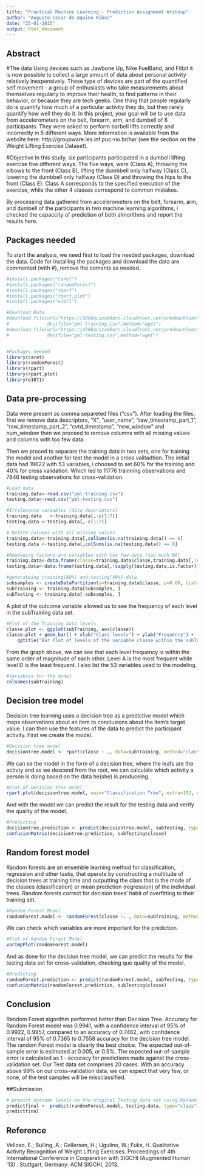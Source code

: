 ```yaml
---
title: "Practical Machine Learning - Prediction Assignment Writeup"
author: "Augusto Cesar de Aquino Ribas"
date: "25-01-2015"
output: html_document
---
```


## Abstract

#The data
Using devices such as Jawbone Up, Nike FuelBand, and Fitbit it is now possible to collect a large amount of data about personal activity relatively inexpensively. These type of devices are part of the quantified self movement - a group of enthusiasts who take measurements about themselves regularly to improve their health, to find patterns in their behavior, or because they are tech geeks. One thing that people regularly do is quantify how much of a particular activity they do, but they rarely quantify how well they do it. In this project, your goal will be to use data from accelerometers on the belt, forearm, arm, and dumbell of 6 participants. They were asked to perform barbell lifts correctly and incorrectly in 5 different ways. More information is available from the website here: http://groupware.les.inf.puc-rio.br/har (see the section on the Weight Lifting Exercise Dataset).

#Objective
In this study, six participants participated in a dumbell lifting exercise five different ways. The five ways, were (Class A), throwing the elbows to the front (Class B), lifting the dumbbell only halfway (Class C), lowering the dumbbell only halfway (Class D) and throwing the hips to the front (Class E). Class A corresponds to the specified execution of the exercise, while the other 4 classes correspond to common mistakes.

By processing data gathered from accelerometers on the belt, forearm, arm, and dumbell of the participants in two machine learning algorithms, i checked the capaccity of prediction of both almorithms and report the results here.

## Packages needed
To start the analysis, we need first to load the needed packages, download the data. Code for installing the packages  and download the data are commented (with #), remove the coments as needed.
```r
#install.packages("caret")
#install.packages("randomForest")
#install.packages("rpart")
#install.packages("rpart.plot")
#install.packages("e1071")

#Download Data
#download.file(url="https://d396qusza40orc.cloudfront.net/predmachlearn/pml-training.csv",
#              destfile="pml-training.csv",method="wget")
#download.file(url="https://d396qusza40orc.cloudfront.net/predmachlearn/pml-testing.csv",
#              destfile="pml-testing.csv",method="wget")


#Packages needed
library(caret)
library(randomForest)
library(rpart)
library(rpart.plot)
library(e1071)
```


## Data pre-processing
Data were present as comma separeted files ("csv"). After loading the files, first we remove data descriptors, "X", "user_name", "raw_timestamp_part_1", "raw_timestamp_part_2", "cvtd_timestamp", "new_window" and  num_window then we proceed to remove columns with all missing values and columns with too few data.

Then we proced to separare the training data in two sets, one for training the model and another for test the model in a cross valitadtion.
The initial data had 19622 with 53 variables, i choosed to set 60% for the training and 40% for cross validation. Which led to 11776 trainning observations and 7846 testing observations for cross-validation.


```r
#Load data
training.data<-read.csv("pml-training.csv")
testing.data<-read.csv("pml-testing.csv")

#Irrelevante variables (data descriptors)
training.data   <-training.data[,-c(1:7)]
testing.data <-testing.data[,-c(1:7)]

# Delete columns with all missing values
training.data<-training.data[,colSums(is.na(training.data)) == 0]
testing.data <-testing.data[,colSums(is.na(testing.data)) == 0]

#Removeing factors and variables with too few data (too much NA)
training.data<-data.frame(classe=training.data$classe,training.data[,!sapply(training.data,is.factor)])
testing.data<-data.frame(testing.data[,!sapply(testing.data,is.factor)])

#generateing training(60%) and testing(40%) data
subsamples <- createDataPartition(y=training.data$classe, p=0.60, list=FALSE)
subTraining <- training.data[subsamples, ] 
subTesting <- training.data[-subsamples, ]
```

A plot of the outcome variable allowed us to see the frequency of each level in the subTraining data set.
```r
#Plot of the Training data levels
classe.plot <- ggplot(subTraining, aes(classe))
classe.plot + geom_bar() + xlab("Class levels") + ylab("Frequency") +
    ggtitle("Bar Plot of levels of the variable classe within the subTraining data set")
```

From the graph above, we can see that each level frequency is within the same order of magnitude of each other. Level A is the most frequent while level D is the least frequent. I also list the 53 variables used to the modeling.
```r
#Variables for the model
colnames(subTraining)
```

## Decision tree model

Decision tree learning uses a decision tree as a predictive model which maps observations about an item to conclusions about the item's target value. I can then use the features of the data to predict the participant activity.
First we create the model.

```r
#Decision tree model
decisiontree.model <- rpart(classe ~ ., data=subTraining, method="class")
```

We can se the model in the form of a decision tree, where the leafs are the activty and as we descend from the root, we can calculate which activity a person is doing based on the data he(she) is produceing.
```r
#Plot of Decision tree model
rpart.plot(decisiontree.model, main="Classification Tree", extra=102, under=TRUE, faclen=0)
```

And with the model we can predict the result for the testing data and verify the quality of the model.
```r
#Predicting
decisiontree.prediction <- predict(decisiontree.model, subTesting, type = "class")
confusionMatrix(decisiontree.prediction, subTesting$classe)
```


## Random forest model
Random forests are an ensemble learning method for classification, regression and other tasks, that operate by constructing a multitude of decision trees at training time and outputting the class that is the mode of the classes (classification) or mean prediction (regression) of the individual trees. Random forests correct for decision trees' habit of overfitting to their training set.

```r
#Random Forest Model
randomForest.model <- randomForest(classe ~. , data=subTraining, method="class")
```

We can check which variables are more important for the prediction.
```r
#Plot of Random Forest Model
varImpPlot(randomForest.model)
```

And as done for the decision tree model, we can predict the results for the testing data set for cross-validation, checking que quality of the model.
```r
#Predicting
randomForest.prediction <- predict(randomForest.model, subTesting, type = "class")
confusionMatrix(randomForest.prediction, subTesting$classe)
```


## Conclusion

Random Forest algorithm performed better than Decision Tree.
Accuracy for Random Forest model was 0.9941, with a confidence interval of 95% of 0.9922, 0.9957, compared to an accuracy of 0.7462, with confidence interval of 95% of 0.7365 to 0.7558 accuracy for the decision tree model. The random Forest model is clearly the best choice. The expected out-of-sample error is estimated at 0.005, or 0.5%. The expected out-of-sample error is calculated as 1 - accuracy for predictions made against the cross-validation set. Our Test data set comprises 20 cases. With an accuracy above 99% on our cross-validation data, we can expect that very few, or none, of the test samples will be missclassified.

##Submission

```r
# predict outcome levels on the original Testing data set using Random Forest algorithm
predictfinal <- predict(randomForest.model, testing.data, type="class")
predictfinal
```

## Reference
Velloso, E.; Bulling, A.; Gellersen, H.; Ugulino, W.; Fuks, H. Qualitative Activity Recognition of Weight Lifting Exercises. Proceedings of 4th International Conference in Cooperation with SIGCHI (Augmented Human '13) . Stuttgart, Germany: ACM SIGCHI, 2013.

